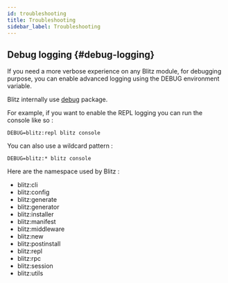 ```yaml
---
id: troubleshooting
title: Troubleshooting
sidebar_label: Troubleshooting
---
```


## Debug logging {#debug-logging}

If you need a more verbose experience on any Blitz module, for debugging
purpose, you can enable advanced logging using the DEBUG environment
variable.

Blitz internally use [debug](https://www.npmjs.com/package/debug) package.

For example, if you want to enable the REPL logging you can run the
console like so :

```
DEBUG=blitz:repl blitz console
```

You can also use a wildcard pattern :

```
DEBUG=blitz:* blitz console
```

Here are the namespace used by Blitz :

- blitz:cli
- blitz:config
- blitz:generate
- blitz:generator
- blitz:installer
- blitz:manifest
- blitz:middleware
- blitz:new
- blitz:postinstall
- blitz:repl
- blitz:rpc
- blitz:session
- blitz:utils
